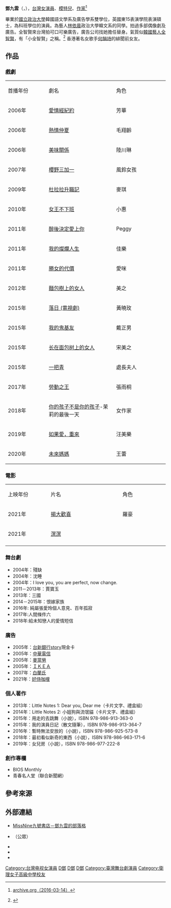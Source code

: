 {{Multiple issues|
{{Missing information|1=生平經歷|time=2020-01-15T16:23:27+00:00}}
{{Blpsources|time=2020-01-15T16:23:27+00:00}}
}}
{{藝人
| 姓名 = 鄧九雲
| 類型 = 女演員
| 圖片 = 
| 圖片尺寸 = 
| 圖片簡介 = 
| 英文名 = Joanne Deng
| 職業 = [[演員|演員]]、[[模特兒|模特兒]]、[[作家|作家]]
| 民族 = 
| 出生日期 = {{birth_date_and_age|1983|2|26}}
| 出生地點 = {{TWN}}
| 國籍 = {{ROC}}
| 語言 = [[國語|國語]]、[[英語|英語]]、[[韓語|韓語]]、[[日語|日語]]<ref name="tvbs-453477"/><ref name="chinatimes-20150212012287"/>
| 教育程度 = [[臺北市私立衛理女子高級中學|臺北市私立衛理女子高級中學]]<ref>{{cite web|url = http://www.myplus.com.tw/mobile/01_txt.aspx?nid=1094&where=1|title = 【哈燒人物】能不能永遠浪漫，而永不毀爛?|accessdate = 2017-01-13|publisher = My Plus雜誌|archive-url = https://web.archive.org/web/20170116145605/http://www.myplus.com.tw/mobile/01_txt.aspx?nid=1094&where=1|archive-date = 2017-01-16|dead-url = yes}}</ref><br>[[國立政治大學|國立政治大學]]韓國語文學系及廣告學系雙學位<br>{{UK}}[[艾塞克斯大學|艾塞克斯大學]]{{tsl|en|East 15 Acting School|東15表演學院}}表演碩士<ref>{{cite web|url=http://www.oneday.com.tw/%E3%80%90%E9%84%A7%E4%B9%9D%E9%9B%B2x%E7%9B%A7%E5%87%B1%E5%BD%A4%E3%80%91%E4%B8%80%E9%82%8A%E6%97%85%E8%A1%8C-%E4%B8%80%E9%82%8A%E7%BF%BB%E9%96%B1%E8%87%AA%E5%B7%B1/|title=【鄧九雲×盧凱彤】一邊旅行 一邊翻閱自己|work=《小日子》50期|date=2016-06-01|author1=王昀燕|author2=林志潭（攝影）|accessdate=2017-01-13|publisher=我城股份有限公司|archive-date=2017-01-16|archive-url=https://web.archive.org/web/20170116145115/http://www.oneday.com.tw/%E3%80%90%E9%84%A7%E4%B9%9D%E9%9B%B2x%E7%9B%A7%E5%87%B1%E5%BD%A4%E3%80%91%E4%B8%80%E9%82%8A%E6%97%85%E8%A1%8C-%E4%B8%80%E9%82%8A%E7%BF%BB%E9%96%B1%E8%87%AA%E5%B7%B1/|dead-url=no}}</ref><ref>{{cite news|url =http://udn.com/news/story/7046/1910265|title =【電影菜鳥們】鄧九雲／演員的餘地|date =2016-08-22|accessdate =2017-01-13|publisher =[[聯合報|聯合報]]|archive-date =2017-01-18|archive-url =https://web.archive.org/web/20170118232219/https://udn.com/news/story/7046/1910265|dead-url =no}}</ref>
| 經紀公司 = 無
| imdb = 6638398
}}
'''鄧九雲'''（{{lang|en|Joanne Deng}}，{{bd|1983年|2月26日|catIdx=D鄧}}），[[台灣|台灣]][[女演員|女演員]]、[[模特兒|模特兒]]、[[作家|作家]]<ref name="chinatimes-20150212012287">{{cite news| url= http://www.chinatimes.com/photo-app/20150212012287-260808| title= 鄧九雲 Joanne Teng| date= 2015-02-12| author= 社群小編| publisher= [[中國時報|中國時報]]| quote= 「鄧（Deng）」，官網已更正非報誤的「談（Teng）」| archiveurl= https://web.archive.org/web/20150924051848/http://www.chinatimes.com/photo-app/20150212012287-260808| archivedate= 2015-09-24| deadurl= yes}}[https://web.archive.org/web/20160314223641/http://photo.chinatimes.com/20150212012287-260808 archive.org（2016-03-14）]</ref>

畢業於[[國立政治大學|國立政治大學]]韓國語文學系及廣告學系雙學位，英國東15表演學院表演碩士，為科班學位的演員。為藝人[[林依晨|林依晨]]政治大學韓文系的同學。拍過多部偶像劇及廣告。全智賢來台灣拍可口可樂廣告，廣告公司找她擔任替身。氣質似[[韓國|韓國]][[藝人|藝人]][[全智賢|全智賢]]，有「小全智賢」之稱。<ref name="tvbs-453477">{{cite news|url= http://news.tvbs.com.tw/old-news.html?nid=453477|title= 小全智賢「鄧九雲」 狂接廣告打志玲|publisher= [[TVBS|TVBS]]|date= 2005-03-03|author= 丁靜怡|coauthors= 徐崑山|location= 臺北|accessdate= 2015-09-06|archive-date= 2015-11-19|archive-url= https://web.archive.org/web/20151119031014/http://news.tvbs.com.tw/old-news.html?nid=453477|dead-url= no}}</ref> 香港著名女歌手[[何韻詩|何韻詩]]的緋聞前女友。

==作品==
===戲劇===
{|class="wikitable" width="70%"
|- style="background:snow; color:BLACK" align=center
|style="width:5%"|首播年份||style="width:11%"|劇名||style="width:7%"|角色
|-
|2006年||[[愛情經紀約|愛情經紀約]]||芳華
|-
|2006年||[[熱情仲夏|熱情仲夏]]||毛翔齡
|-
|2006年||[[美味關係_(台灣電視劇)|美味關係]]||陸川琳
|-
|2007年||[[櫻野三加一|櫻野三加一]]||風鈴女孩
|-
|2009年||[[杜拉拉升職記_(電視劇)|杜拉拉升職記]]||麥琪
|-
|2010年||[[女王不下班|女王不下班]]||小惠
|-
|2011年||[[醉後決定愛上你|醉後決定愛上你]]||Peggy
|-
|2011年||[[我的燦爛人生|我的燦爛人生]] ||佳樂
|-
|2011年||[[勝女的代價|勝女的代價]]||愛咪
|-
|2012年||[[麵包樹上的女人_(舞台劇)|麵包樹上的女人]]||美之
|-
|2015年||[[落日_(電視劇)|落日 (電視劇)]]||黃曉玫
|-
|2015年||[[我的鬼基友|我的鬼基友]]||戴正男
|-
|2015年 ||[[长在面包树上的女人|长在面包树上的女人]]||宋美之
|-
|2015年 ||[[一把青|一把青]]||處長夫人
|-
|2017年 ||[[勞動之王|勞動之王]]|| 張雨桐
|-
|2018年 ||[[你的孩子不是你的孩子|你的孩子不是你的孩子]]-茉莉的最後一天||女作家
|-
|2019年 ||[[如果愛，重來|如果愛，重來]]||汪美樂
|-
|2020年 ||[[未來媽媽|未來媽媽]]||王蕾
|}

===電影===
{|class="wikitable" width="70%"
|- style="background:snow; color:BLACK" align=center
|style="width:5%"|上映年份||style="width:11%"|片名||style="width:7%"|角色
|-
|2021年||[[揭大歡喜|揭大歡喜]]||羅豪
|-
|2021年||[[溟溟|溟溟]]||
|-
|}

===舞台劇===
*2004年：殘缺
*2004年：沈睡
*2004年：I love you, you are perfect, now change.
*2011－2013年：賈寶玉
*2013年：三國
*2014－2015年：恨嫁家族
*2016年: 純屬張愛玲個人意見、百年孤寂
*2017年:人間條件六
*2018年:給未知戀人的愛情短信

===廣告===
*2005年：[[台新銀行|台新銀行]]story現金卡
*2005年：[[中華電信|中華電信]]
*2005年：[[麥當勞|麥當勞]]
*2005年：[[宜家家居|ＩＫＥＡ]]
*2007年：[[白蘭氏|白蘭氏]]
*2021年：[[好侍咖哩|好侍咖哩]]

===個人著作===
*2013年：Little Notes 1: Dear you, Dear me（卡片文字、禮盒組）
*2014年：Little Notes 2: 小姐狗與流氓貓（卡片文字、禮盒組）
*2015年：用走的去跳舞（小說），ISBN 978-986-913-363-0
*2015年：我的演員日記（散文隨筆），ISBN 978-986-913-364-7
*2016年：暫時無法安放的（小說），ISBN 978-986-925-573-8
*2018年：最初看似新奇的東西（小說），ISBN 978-986-963-171-6
*2019年：女兒房（小說），ISBN 978-986-977-222-8

===創作專欄===
*BIOS Monthly
*青春名人堂（聯合新聞網）

==參考來源==
{{reflist|30em|refs= 
}}<!--{{reflist}}-->

== 外部連結 ==
* [https://web.archive.org/web/20150208072527/http://www.missnine.tw/ MissNine九號書店－鄧九雲的部落格]
* {{facebook|missnine999}}（公眾）
* {{Sinaweibo|1851145940}}
* {{douban people}}
* {{Mtime people|1289880}}

[[Category:台灣电视女演員|Category:台灣电视女演員]]
[[Category:台灣女性模特兒|D鄧]]
[[Category:國立政治大學校友|D鄧]]
[[Category:艾塞克斯大學校友|D鄧]]
[[Category:臺灣舞台劇演員|Category:臺灣舞台劇演員]]
[[Category:衛理女子高級中學校友|Category:衛理女子高級中學校友]]
